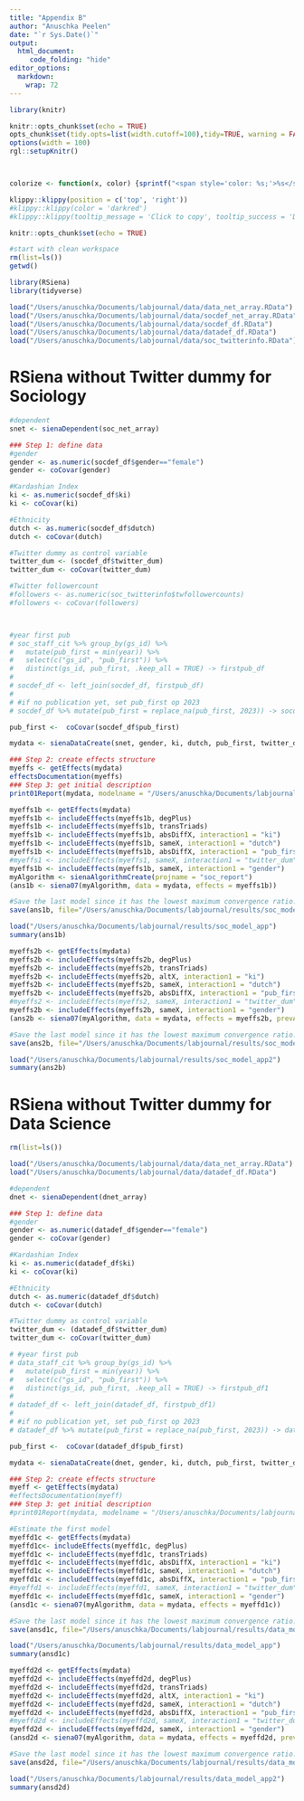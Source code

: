 ```yaml
---
title: "Appendix B"
author: "Anuschka Peelen"
date: "`r Sys.Date()`"
output: 
  html_document:
     code_folding: "hide"
editor_options: 
  markdown: 
    wrap: 72
---
```


```r
library(knitr)

knitr::opts_chunk$set(echo = TRUE)
opts_chunk$set(tidy.opts=list(width.cutoff=100),tidy=TRUE, warning = FALSE, message = FALSE,comment = "#>", cache=TRUE, class.source=c("test"), class.output=c("test2"))
options(width = 100)
rgl::setupKnitr()



colorize <- function(x, color) {sprintf("<span style='color: %s;'>%s</span>", color, x) }
```

```r
klippy::klippy(position = c('top', 'right'))
#klippy::klippy(color = 'darkred')
#klippy::klippy(tooltip_message = 'Click to copy', tooltip_success = 'Done')
```

```r
knitr::opts_chunk$set(echo = TRUE)
```

```r
#start with clean workspace 
rm(list=ls())
getwd()
```

```r
library(RSiena)
library(tidyverse)

load("/Users/anuschka/Documents/labjournal/data/data_net_array.RData")
load("/Users/anuschka/Documents/labjournal/data/socdef_net_array.RData")
load("/Users/anuschka/Documents/labjournal/data/socdef_df.RData")
load("/Users/anuschka/Documents/labjournal/data/datadef_df.RData")
load("/Users/anuschka/Documents/labjournal/data/soc_twitterinfo.RData")
```

# RSiena without Twitter dummy for Sociology

```r
#dependent
snet <- sienaDependent(soc_net_array)

### Step 1: define data
#gender
gender <- as.numeric(socdef_df$gender=="female")
gender <- coCovar(gender)

#Kardashian Index
ki <- as.numeric(socdef_df$ki)
ki <- coCovar(ki)

#Ethnicity
dutch <- as.numeric(socdef_df$dutch)
dutch <- coCovar(dutch)

#Twitter dummy as control variable
twitter_dum <- (socdef_df$twitter_dum)
twitter_dum <- coCovar(twitter_dum)

#Twitter followercount
#followers <- as.numeric(soc_twitterinfo$twfollowercounts)
#followers <- coCovar(followers)



#year first pub
# soc_staff_cit %>% group_by(gs_id) %>%
#   mutate(pub_first = min(year)) %>% 
#   select(c("gs_id", "pub_first")) %>%
#   distinct(gs_id, pub_first, .keep_all = TRUE) -> firstpub_df
# 
# socdef_df <- left_join(socdef_df, firstpub_df)
# 
# #if no publication yet, set pub_first op 2023
# socdef_df %>% mutate(pub_first = replace_na(pub_first, 2023)) -> socdef_df

pub_first <-  coCovar(socdef_df$pub_first)

mydata <- sienaDataCreate(snet, gender, ki, dutch, pub_first, twitter_dum)

### Step 2: create effects structure
myeffs <- getEffects(mydata)
effectsDocumentation(myeffs)
### Step 3: get initial description
print01Report(mydata, modelname = "/Users/anuschka/Documents/labjournal/results/soc_report")
```

```r
myeffs1b <- getEffects(mydata)
myeffs1b <- includeEffects(myeffs1b, degPlus)
myeffs1b <- includeEffects(myeffs1b, transTriads)
myeffs1b <- includeEffects(myeffs1b, absDiffX, interaction1 = "ki")
myeffs1b <- includeEffects(myeffs1b, sameX, interaction1 = "dutch")
myeffs1b <- includeEffects(myeffs1b, absDiffX, interaction1 = "pub_first")
#myeffs1 <- includeEffects(myeffs1, sameX, interaction1 = "twitter_dum")
myeffs1b <- includeEffects(myeffs1b, sameX, interaction1 = "gender")
myAlgorithm <- sienaAlgorithmCreate(projname = "soc_report")
(ans1b <- siena07(myAlgorithm, data = mydata, effects = myeffs1b))
```

```r
#Save the last model since it has the lowest maximum convergence ratio. 
save(ans1b, file="/Users/anuschka/Documents/labjournal/results/soc_model_app")
```

```r
load("/Users/anuschka/Documents/labjournal/results/soc_model_app")
summary(ans1b)
```


```r
myeffs2b <- getEffects(mydata)
myeffs2b <- includeEffects(myeffs2b, degPlus) 
myeffs2b <- includeEffects(myeffs2b, transTriads)
myeffs2b <- includeEffects(myeffs2b, altX, interaction1 = "ki")
myeffs2b <- includeEffects(myeffs2b, sameX, interaction1 = "dutch")
myeffs2b <- includeEffects(myeffs2b, absDiffX, interaction1 = "pub_first")
#myeffs2 <- includeEffects(myeffs2, sameX, interaction1 = "twitter_dum")
myeffs2b <- includeEffects(myeffs2b, sameX, interaction1 = "gender")
(ans2b <- siena07(myAlgorithm, data = mydata, effects = myeffs2b, prevAns = ans1b))
```

```r
#Save the last model since it has the lowest maximum convergence ratio. 
save(ans2b, file="/Users/anuschka/Documents/labjournal/results/soc_model_app2")
```

```r
load("/Users/anuschka/Documents/labjournal/results/soc_model_app2")
summary(ans2b)
```

# RSiena without Twitter dummy for Data Science

```r
rm(list=ls())
```

```r
load("/Users/anuschka/Documents/labjournal/data/data_net_array.RData")
load("/Users/anuschka/Documents/labjournal/data/datadef_df.RData")
```

```r
#dependent
dnet <- sienaDependent(dnet_array)

### Step 1: define data
#gender
gender <- as.numeric(datadef_df$gender=="female")
gender <- coCovar(gender)

#Kardashian Index
ki <- as.numeric(datadef_df$ki)
ki <- coCovar(ki)

#Ethnicity
dutch <- as.numeric(datadef_df$dutch)
dutch <- coCovar(dutch)

#Twitter dummy as control variable
twitter_dum <- (datadef_df$twitter_dum)
twitter_dum <- coCovar(twitter_dum)

# #year first pub
# data_staff_cit %>% group_by(gs_id) %>%
#   mutate(pub_first = min(year)) %>% 
#   select(c("gs_id", "pub_first")) %>%
#   distinct(gs_id, pub_first, .keep_all = TRUE) -> firstpub_df1
# 
# datadef_df <- left_join(datadef_df, firstpub_df1)
# 
# #if no publication yet, set pub_first op 2023
# datadef_df %>% mutate(pub_first = replace_na(pub_first, 2023)) -> datadef_df

pub_first <-  coCovar(datadef_df$pub_first)

mydata <- sienaDataCreate(dnet, gender, ki, dutch, pub_first, twitter_dum)

### Step 2: create effects structure
myeff <- getEffects(mydata)
#effectsDocumentation(myeff)
### Step 3: get initial description
#print01Report(mydata, modelname = "/Users/anuschka/Documents/labjournal/results/data_report")

#Estimate the first model
myeffd1c <- getEffects(mydata)
myeffd1c<- includeEffects(myeffd1c, degPlus) 
myeffd1c <- includeEffects(myeffd1c, transTriads)
myeffd1c <- includeEffects(myeffd1c, absDiffX, interaction1 = "ki")
myeffd1c <- includeEffects(myeffd1c, sameX, interaction1 = "dutch")
myeffd1c <- includeEffects(myeffd1c, absDiffX, interaction1 = "pub_first")
#myeffd1 <- includeEffects(myeffd1, sameX, interaction1 = "twitter_dum")
myeffd1c <- includeEffects(myeffd1c, sameX, interaction1 = "gender")
(ansd1c <- siena07(myAlgorithm, data = mydata, effects = myeffd1c))
```


```r
#Save the last model since it has the lowest maximum convergence ratio. 
save(ansd1c, file="/Users/anuschka/Documents/labjournal/results/data_model_app")
```

```r
load("/Users/anuschka/Documents/labjournal/results/data_model_app")
summary(ansd1c)
```

```r
myeffd2d <- getEffects(mydata)
myeffd2d <- includeEffects(myeffd2d, degPlus) 
myeffd2d <- includeEffects(myeffd2d, transTriads)
myeffd2d <- includeEffects(myeffd2d, altX, interaction1 = "ki")
myeffd2d <- includeEffects(myeffd2d, sameX, interaction1 = "dutch")
myeffd2d <- includeEffects(myeffd2d, absDiffX, interaction1 = "pub_first")
#myeffd2d <- includeEffects(myeffd2d, sameX, interaction1 = "twitter_dum")
myeffd2d <- includeEffects(myeffd2d, sameX, interaction1 = "gender")
(ansd2d <- siena07(myAlgorithm, data = mydata, effects = myeffd2d, prevAns = ansd1c))
```

```r
#Save the last model since it has the lowest maximum convergence ratio. 
save(ansd2d, file="/Users/anuschka/Documents/labjournal/results/data_model_app2")
```

```r
load("/Users/anuschka/Documents/labjournal/results/data_model_app2")
summary(ansd2d)
```




